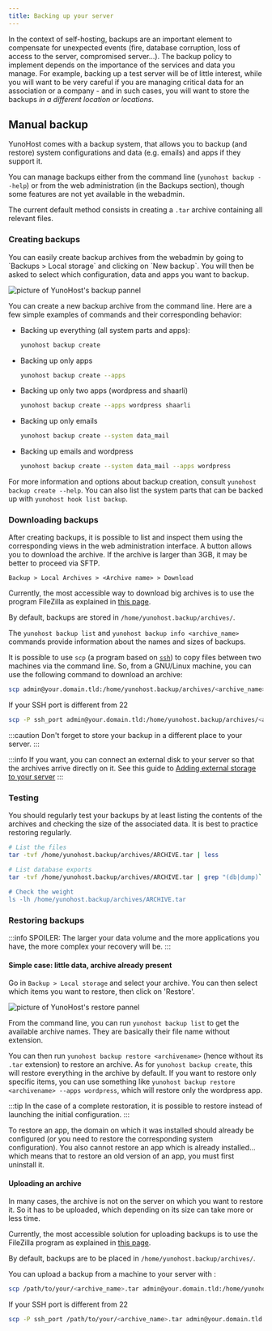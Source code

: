 ```yaml
---
title: Backing up your server
---
```




In the context of self-hosting, backups are an important element to compensate for unexpected events (fire, database corruption, loss of access to the server, compromised server...). The backup policy to implement depends on the importance of the services and data you manage. For example, backing up a test server will be of little interest, while you will want to be very careful if you are managing critical data for an association or a company - and in such cases, you will want to store the backups *in a different location or locations*.

## Manual backup

YunoHost comes with a backup system, that allows you to backup (and restore) system configurations and data (e.g. emails) and apps if they support it.

You can manage backups either from the command line (`yunohost backup --help`) or from the web administration (in the Backups section), though some features are not yet available in the webadmin.

The current default method consists in creating a `.tar` archive containing all relevant files.

### Creating backups

<Tabs groupId="admin-commands">
  <TabItem value="web" label="From the web interface">
You can easily create backup archives from the webadmin by going to `Backups > Local storage` and clicking on `New backup`. You will then be asked to select which configuration, data and apps you want to backup.

![picture of YunoHost's backup pannel](/img/backup.png)

  </TabItem>
  <TabItem value="cli" label="From the command line">

You can create a new backup archive from the command line. Here are a few simple examples of commands and their corresponding behavior:

- Backing up everything (all system parts and apps):

  ```bash
  yunohost backup create
  ```

- Backing up only apps

  ```bash
  yunohost backup create --apps
  ```

- Backing up only two apps (wordpress and shaarli)

  ```bash
  yunohost backup create --apps wordpress shaarli
  ```

- Backing up only emails

  ```bash
  yunohost backup create --system data_mail
  ```

- Backing up emails and wordpress

  ```bash
  yunohost backup create --system data_mail --apps wordpress
  ```

For more information and options about backup creation, consult `yunohost backup create --help`. You can also list the system parts that can be backed up with `yunohost hook list backup`.

  </TabItem>
</Tabs>

### Downloading backups

<Tabs groupId="admin-commands">
  <TabItem value="web" label="From the web interface">

After creating backups, it is possible to list and inspect them using the corresponding views in the web administration interface. A button allows you to download the archive. If the archive is larger than 3GB, it may be better to proceed via SFTP.

`Backup > Local Archives > <Archive name> > Download`

  </TabItem>
  <TabItem value="sftp" label="With a SFTP client">

Currently, the most accessible way to download big archives is to use the program FileZilla as explained in [this page](/admin/tutorials/filezilla).

By default, backups are stored in `/home/yunohost.backup/archives/`.

  </TabItem>
  <TabItem value="cli" label="From the command line">

The `yunohost backup list` and `yunohost backup info <archive_name>` commands provide information about the names and sizes of backups.

It is possible to use `scp` (a program based on [`ssh`](/admin/admin_guide/command_line)) to copy files between two machines via the command line. So, from a GNU/Linux machine, you can use the following command to download an archive:

```bash
scp admin@your.domain.tld:/home/yunohost.backup/archives/<archive_name>.tar ./
```

If your SSH port is different from 22

```bash
scp -P ssh_port admin@your.domain.tld:/home/yunohost.backup/archives/<archive_name>.tar ./
```

  </TabItem>
</Tabs>


:::caution
Don't forget to store your backup in a different place to your server.
:::

:::info
If you want, you can connect an external disk to your server so that the archives arrive directly on it. See this guide to [Adding external storage to your server](/admin/tutorials/external_storage)
:::

### Testing

You should regularly test your backups by at least listing the contents of the archives and checking the size of the associated data. It is best to practice restoring regularly.

```bash
# List the files
tar -tvf /home/yunohost.backup/archives/ARCHIVE.tar | less

# List database exports
tar -tvf /home/yunohost.backup/archives/ARCHIVE.tar | grep "(db|dump)`.sql"

# Check the weight
ls -lh /home/yunohost.backup/archives/ARCHIVE.tar
```

### Restoring backups

:::info
SPOILER: The larger your data volume and the more applications you have, the more complex your recovery will be.
:::

#### Simple case: little data, archive already present

<Tabs groupId="admin-commands">
  <TabItem value="web" label="From the web interface">

Go in `Backup > Local storage` and select your archive. You can then select which items you want to restore, then click on 'Restore'.

![picture of YunoHost's restore pannel](/img/restore.png)

  </TabItem>
  <TabItem value="cli" label="From the command line">

From the command line, you can run `yunohost backup list` to get the available archive names. They are basically their file name without extension.

You can then run `yunohost backup restore <archivename>` (hence without its `.tar` extension) to restore an archive. As for `yunohost backup create`, this will restore everything in the archive by default. If you want to restore only specific items, you can use something like `yunohost backup restore <archivename> --apps wordpress`, which will restore only the wordpress app.

:::tip
In the case of a complete restoration, it is possible to restore instead of launching the initial configuration.
:::

  </TabItem>
</Tabs>

To restore an app, the domain on which it was installed should already be configured (or you need to restore the corresponding system configuration). You also cannot restore an app which is already installed... which means that to restore an old version of an app, you must first uninstall it.

#### Uploading an archive

In many cases, the archive is not on the server on which you want to restore it. So it has to be uploaded, which depending on its size can take more or less time.

<Tabs groupId="admin-commands">
  <TabItem value="sftp" label="With a SFTP client">

Currently, the most accessible solution for uploading backups is to use the FileZilla program as explained in [this page](/admin/tutorials/filezilla).

By default, backups are to be placed in `/home/yunohost.backup/archives/`.

  </TabItem>
  <TabItem value="cli" label="From the command line">

You can upload a backup from a machine to your server with :

```bash
scp /path/to/your/<archive_name>.tar admin@your.domain.tld:/home/yunohost.backup/archives/
```

If your SSH port is different from 22

```bash
scp -P ssh_port /path/to/your/<archive_name>.tar admin@your.domain.tld:/home/yunohost.backup/archives/
```

  </TabItem>
</Tabs>
